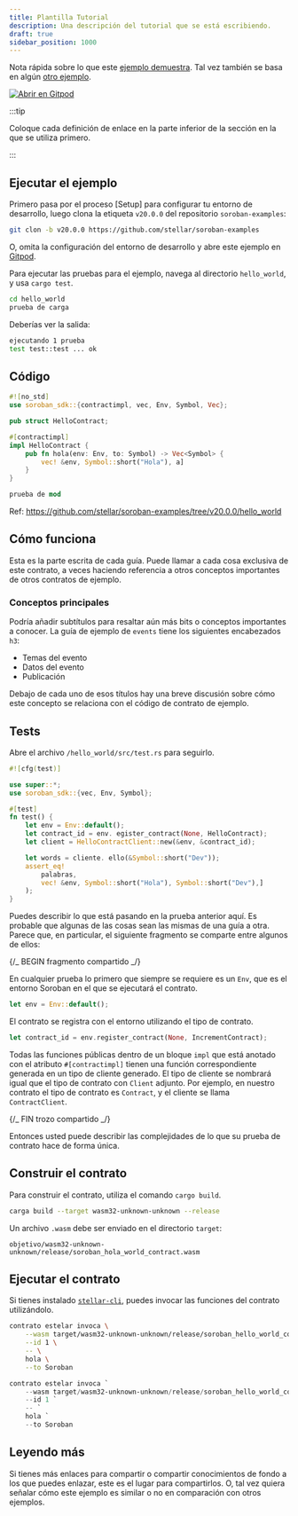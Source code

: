 ```yaml
---
title: Plantilla Tutorial
description: Una descripción del tutorial que se está escribiendo.
draft: true
sidebar_position: 1000
---
```



Nota rápida sobre lo que este [ejemplo demuestra]. Tal vez también se basa en algún [otro ejemplo].

[![Abrir en Gitpod](https://gitpod.io/button/open-in-gitpod.svg)][oigp]

:::tip

Coloque cada definición de enlace en la parte inferior de la sección en la que se utiliza primero.

:::

[oigp]: https://gitpod.io/#https://github.com/stellar/soroban-examples/tree/v20.0.0
[ejemplo demuestra]: https://github.com/stellar/soroban-examples/tree/v20.0.0/hello_world
[otro ejemplo]: ../iniciando/setup.mdx

## Ejecutar el ejemplo

Primero pasa por el proceso [Setup] para configurar tu entorno de desarrollo, luego clona la etiqueta `v20.0.0` del repositorio `soroban-examples`:

```sh
git clon -b v20.0.0 https://github.com/stellar/soroban-examples
```

O, omita la configuración del entorno de desarrollo y abre este ejemplo en [Gitpod][oigp].

Para ejecutar las pruebas para el ejemplo, navega al directorio `hello_world`, y usa `cargo test`.

```sh
cd hello_world
prueba de carga
```

Deberías ver la salida:

```sh
ejecutando 1 prueba
test test::test ... ok
```

[configuración]: ../iniciando/setup.mdx

## Código

```rust title="hello_world/src/lib.rs"
#![no_std]
use soroban_sdk::{contractimpl, vec, Env, Symbol, Vec};

pub struct HelloContract;

#[contractimpl]
impl HelloContract {
    pub fn hola(env: Env, to: Symbol) -> Vec<Symbol> {
        vec! &env, Symbol::short("Hola"), a]
    }
}

prueba de mod
```

Ref: https://github.com/stellar/soroban-examples/tree/v20.0.0/hello_world

## Cómo funciona

Esta es la parte escrita de cada guía. Puede llamar a cada cosa exclusiva de este contrato, a veces haciendo referencia a otros conceptos importantes de otros contratos de ejemplo.

### Conceptos principales

Podría añadir subtítulos para resaltar aún más bits o conceptos importantes a conocer. La guía de ejemplo de `events` tiene los siguientes encabezados `h3`:

- Temas del evento
- Datos del evento
- Publicación

Debajo de cada uno de esos títulos hay una breve discusión sobre cómo este concepto se relaciona con el código de contrato de ejemplo.

## Tests

Abre el archivo `/hello_world/src/test.rs` para seguirlo.

```rust title="hello_world/src/test.rs"
#![cfg(test)]

use super::*;
use soroban_sdk::{vec, Env, Symbol};

#[test]
fn test() {
    let env = Env::default();
    let contract_id = env. egister_contract(None, HelloContract);
    let client = HelloContractClient::new(&env, &contract_id);

    let words = cliente. ello(&Symbol::short("Dev"));
    assert_eq!
        palabras,
        vec! &env, Symbol::short("Hola"), Symbol::short("Dev"),]
    );
}
```

Puedes describir lo que está pasando en la prueba anterior aquí. Es probable que algunas de las cosas sean las mismas de una guía a otra. Parece que, en particular, el siguiente fragmento se comparte entre algunos de ellos:

{/_ BEGIN fragmento compartido _/}

En cualquier prueba lo primero que siempre se requiere es un `Env`, que es el entorno Soroban en el que se ejecutará el contrato.

```rust
let env = Env::default();
```

El contrato se registra con el entorno utilizando el tipo de contrato.

```rust
let contract_id = env.register_contract(None, IncrementContract);
```

Todas las funciones públicas dentro de un bloque `impl` que está anotado con el atributo `#[contractimpl]` tienen una función correspondiente generada en un tipo de cliente generado. El tipo de cliente se nombrará igual que el tipo de contrato con `Client` adjunto. Por ejemplo, en nuestro contrato el tipo de contrato es `Contract`, y el cliente se llama `ContractClient`.

{/_ FIN trozo compartido _/}

Entonces usted puede describir las complejidades de lo que su prueba de contrato hace de forma única.

## Construir el contrato

Para construir el contrato, utiliza el comando `cargo build`.

```sh
carga build --target wasm32-unknown-unknown --release
```

Un archivo `.wasm` debe ser enviado en el directorio `target`:

```
objetivo/wasm32-unknown-unknown/release/soroban_hola_world_contract.wasm
```

## Ejecutar el contrato

Si tienes instalado [`stellar-cli`], puedes invocar las funciones del contrato utilizándolo.

<Tabs groupId="platform" defaultValue={getPlatform()}>

<TabItem value="unix" label="macOS/Linux">

```sh
contrato estelar invoca \
    --wasm target/wasm32-unknown-unknown/release/soroban_hello_world_contract.wasm \
    --id 1 \
    -- \
    hola \
    --to Soroban
```

</TabItem>

<TabItem value="windows" label="Windows (PowerShell)">

```powershell
contrato estelar invoca `
    --wasm target/wasm32-unknown-unknown/release/soroban_hello_world_contract.wasm `
    --id 1 `
    -- `
    hola `
    --to Soroban
```

</TabItem>

</Tabs>

[`stellar-cli`]: ../getting-started/setup.mdx#install-the-stellar-cli

## Leyendo más

Si tienes más enlaces para compartir o compartir conocimientos de fondo a los que puedes enlazar, este es el lugar para compartirlos. O, tal vez quiera señalar cómo este ejemplo es similar o no en comparación con otros ejemplos.

